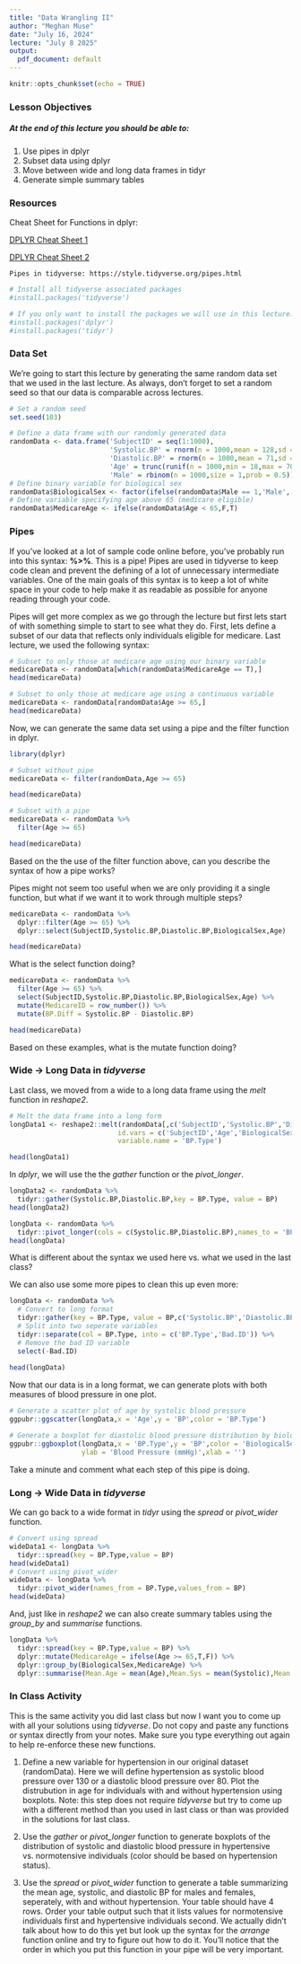 ```yaml
---
title: "Data Wrangling II"
author: "Meghan Muse"
date: "July 16, 2024"
lecture: "July 8 2025"
output:
  pdf_document: default
---
```


```r
knitr::opts_chunk$set(echo = TRUE)
```

### Lesson Objectives

##### At the end of this lecture you should be able to:

1.  Use pipes in dplyr
2.  Subset data using dplyr
3.  Move between wide and long data frames in tidyr
4.  Generate simple summary tables

### Resources

Cheat Sheet for Functions in dplyr:

[DPLYR Cheat Sheet 1](https://rstudio.github.io/cheatsheets/html/data-transformation.html?_gl=1*11j0pzl*_ga*MTQzNDgyMTk3My4xNzUxODk5ODI3*_ga_2C0WZ1JHG0*czE3NTE4OTk4MjYkbzEkZzEkdDE3NTE4OTk4OTMkajYwJGwwJGgw)

[DPLYR Cheat Sheet 2](https://rstudio.github.io/cheatsheets/html/data-import.html?_gl=1*11j0pzl*_ga*MTQzNDgyMTk3My4xNzUxODk5ODI3*_ga_2C0WZ1JHG0*czE3NTE4OTk4MjYkbzEkZzEkdDE3NTE4OTk4OTMkajYwJGwwJGgw)

    Pipes in tidyverse: https://style.tidyverse.org/pipes.html

```r

# Install all tidyverse associated packages
#install.packages('tidyverse')

# If you only want to install the packages we will use in this lecture:
#install.packages('dplyr')
#install.packages('tidyr')

```

### Data Set

We're going to start this lecture by generating the same random data set that we used in the last lecture. As always, don't forget to set a random seed so that our data is comparable across lectures.

```r

# Set a random seed
set.seed(103)

# Define a data frame with our randomly generated data
randomData <- data.frame('SubjectID' = seq(1:1000), 
                         'Systolic.BP' = rnorm(n = 1000,mean = 128,sd = 20),
                         'Diastolic.BP' = rnorm(n = 1000,mean = 71,sd = 10),
                         'Age' = trunc(runif(n = 1000,min = 18,max = 70)),
                         'Male' = rbinom(n = 1000,size = 1,prob = 0.5))
# Define binary variable for biological sex
randomData$BiologicalSex <- factor(ifelse(randomData$Male == 1,'Male','Female'))
# Define variable specifying age above 65 (medicare eligible)
randomData$MedicareAge <- ifelse(randomData$Age < 65,F,T)

```

### Pipes

If you've looked at a lot of sample code online before, you've probably run into this syntax: **%\>%**. This is a pipe! Pipes are used in tidyverse to keep code clean and prevent the defining of a lot of unnecessary intermediate variables. One of the main goals of this syntax is to keep a lot of white space in your code to help make it as readable as possible for anyone reading through your code.

Pipes will get more complex as we go through the lecture but first lets start of with something simple to start to see what they do. First, lets define a subset of our data that reflects only individuals eligible for medicare. Last lecture, we used the following syntax:

```r

# Subset to only those at medicare age using our binary variable
medicareData <- randomData[which(randomData$MedicareAge == T),]
head(medicareData)

# Subset to only those at medicare age using a continuous variable
medicareData <- randomData[randomData$Age >= 65,]
head(medicareData)

```

Now, we can generate the same data set using a pipe and the filter function in dplyr.

```r

library(dplyr)

# Subset without pipe
medicareData <- filter(randomData,Age >= 65)

head(medicareData)

# Subset with a pipe
medicareData <- randomData %>%
  filter(Age >= 65)

head(medicareData)

```

Based on the the use of the filter function above, can you describe the syntax of how a pipe works?

Pipes might not seem too useful when we are only providing it a single function, but what if we want it to work through multiple steps?

```r

medicareData <- randomData %>%
  dplyr::filter(Age >= 65) %>%
  dplyr::select(SubjectID,Systolic.BP,Diastolic.BP,BiologicalSex,Age)

head(medicareData)

```

What is the select function doing?

```r

medicareData <- randomData %>%
  filter(Age >= 65) %>%
  select(SubjectID,Systolic.BP,Diastolic.BP,BiologicalSex,Age) %>%
  mutate(MedicareID = row_number()) %>%
  mutate(BP.Diff = Systolic.BP - Diastolic.BP)

head(medicareData)

```

Based on these examples, what is the mutate function doing?


### Wide -\> Long Data in *tidyverse*

Last class, we moved from a wide to a long data frame using the *melt* function in *reshape2*.

```r

# Melt the data frame into a long form
longData1 <- reshape2::melt(randomData[,c('SubjectID','Systolic.BP','Diastolic.BP','Age','BiologicalSex')],
                           id.vars = c('SubjectID','Age','BiologicalSex'),value.name = 'BP',
                           variable.name = 'BP.Type')

head(longData1)

```

In *dplyr*, we will use the the *gather* function or the *pivot_longer*.

```r
longData2 <- randomData %>%
  tidyr::gather(Systolic.BP,Diastolic.BP,key = BP.Type, value = BP)
head(longData2)

longData <- randomData %>%
  tidyr::pivot_longer(cols = c(Systolic.BP,Diastolic.BP),names_to = 'BP.Type', values_to = 'BP')
head(longData)
```

What is different about the syntax we used here vs. what we used in the last class?

We can also use some more pipes to clean this up even more:

```r

longData <- randomData %>%
  # Convert to long format
  tidyr::gather(key = BP.Type, value = BP,c('Systolic.BP','Diastolic.BP')) %>%
  # Split into two seperate variables
  tidyr::separate(col = BP.Type, into = c('BP.Type','Bad.ID')) %>%
  # Remove the bad ID variable
  select(-Bad.ID)
  
head(longData)

```

Now that our data is in a long format, we can generate plots with both measures of blood pressure in one plot.

```r

# Generate a scatter plot of age by systolic blood pressure
ggpubr::ggscatter(longData,x = 'Age',y = 'BP',color = 'BP.Type')

# Generate a boxplot for diastolic blood pressure distribution by biological sex in our original dataset
ggpubr::ggboxplot(longData,x = 'BP.Type',y = 'BP',color = 'BiologicalSex',
                  ylab = 'Blood Pressure (mmHg)',xlab = '')

```

Take a minute and comment what each step of this pipe is doing.

### Long -\> Wide Data in *tidyverse*

We can go back to a wide format in *tidyr* using the *spread* or *pivot_wider* function.

```r
# Convert using spread
wideData1 <- longData %>%
  tidyr::spread(key = BP.Type,value = BP)
head(wideData1)
# Convert using pivot_wider
wideData <- longData %>%
  tidyr::pivot_wider(names_from = BP.Type,values_from = BP)
head(wideData)
```

And, just like in *reshape2* we can also create summary tables using the *group_by* and *summarise* functions.

```r

longData %>%
  tidyr::spread(key = BP.Type,value = BP) %>%
  dplyr::mutate(MedicareAge = ifelse(Age >= 65,T,F)) %>%
  dplyr::group_by(BiologicalSex,MedicareAge) %>%
  dplyr::summarise(Mean.Age = mean(Age),Mean.Sys = mean(Systolic),Mean.Dias = mean(Diastolic))

```

### In Class Activity

This is the same activity you did last class but now I want you to come up with all your solutions using *tidyverse*. Do not copy and paste any functions or syntax directly from your notes. Make sure you type everything out again to help re-enforce these new functions.

1.  Define a new variable for hypertension in our original dataset (randomData). Here we will define hypertension as systolic blood pressure over 130 or a diastolic blood pressure over 80. Plot the distrubution in age for individuals with and without hypertension using boxplots. Note: this step does not require *tidyverse* but try to come up with a different method than you used in last class or than was provided in the solutions for last class.

2.  Use the *gather* or *pivot_longer* function to generate boxplots of the distribution of systolic and diastolic blood pressure in hypertensive vs. normotensive individuals (color should be based on hypertension status).

3.  Use the *spread* or *pivot_wider* function to generate a table summarizing the mean age, systolic, and diastolic BP for males and females, seperately, with and without hypertension. Your table should have 4 rows. Order your table output such that it lists values for normotensive individuals first and hypertensive individuals second. We actually didn't talk about how to do this yet but look up the syntax for the *arrange* function online and try to figure out how to do it. You'll notice that the order in which you put this function in your pipe will be very important.
